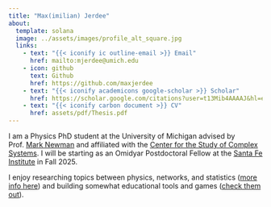 ```yaml
---
title: "Max(imilian) Jerdee"
about:
  template: solana
  image: ../assets/images/profile_alt_square.jpg
  links:
    - text: "{{< iconify ic outline-email >}} Email"
      href: mailto:mjerdee@umich.edu
    - icon: github
      text: Github
      href: https://github.com/maxjerdee
    - text: "{{< iconify academicons google-scholar >}} Scholar"
      href: https://scholar.google.com/citations?user=t13Mib4AAAAJ&hl=en
    - text: "{{< iconify carbon document >}} CV"
      href: assets/pdf/Thesis.pdf
---
```


I am a Physics PhD student at the University of Michigan advised by Prof. [Mark Newman](https://websites.umich.edu/~mejn/) and affiliated with the [Center for the Study of Complex Systems](https://lsa.umich.edu/cscs). I will be starting as an Omidyar Postdoctoral Fellow at the [Santa Fe Institute](https://www.santafe.edu/) in Fall 2025.

I enjoy researching topics between physics, networks, and statistics ([more info here](research.qmd)) and building somewhat educational tools and games ([check them out](demos.qmd)).
